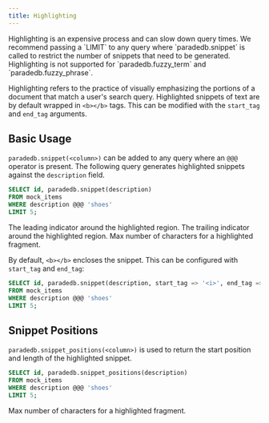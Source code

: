 ```yaml
---
title: Highlighting
---
```


<Note>
Highlighting is an expensive process and can slow down query times.
We recommend passing a `LIMIT` to any query where `paradedb.snippet` is called to restrict the
number of snippets that need to be generated.
</Note>

<Note>
Highlighting is not supported for `paradedb.fuzzy_term` and `paradedb.fuzzy_phrase`.
</Note>

Highlighting refers to the practice of visually emphasizing the portions of a document that match a user's
search query. Highlighted snippets of text are by default wrapped in `<b></b>` tags. This can
be modified with the `start_tag` and `end_tag` arguments.

## Basic Usage

`paradedb.snippet(<column>)` can be added to any query where an `@@@` operator is present.
The following query generates highlighted snippets against the `description` field.

```sql
SELECT id, paradedb.snippet(description)
FROM mock_items
WHERE description @@@ 'shoes'
LIMIT 5;
```

<ParamField body="start_tag" default="<b>">
  The leading indicator around the highlighted region.
</ParamField>
<ParamField body="end_tag" default="</b>">
  The trailing indicator around the highlighted region.
</ParamField>
<ParamField body="max_num_chars" default={150}>
  Max number of characters for a highlighted fragment.
</ParamField>

By default, `<b></b>` encloses the snippet. This can be configured with `start_tag` and `end_tag`:

```sql
SELECT id, paradedb.snippet(description, start_tag => '<i>', end_tag => '</i>')
FROM mock_items
WHERE description @@@ 'shoes'
LIMIT 5;
```

## Snippet Positions

`paradedb.snippet_positions(<column>)` is used to return the start position and length of the highlighted snippet.

```sql
SELECT id, paradedb.snippet_positions(description)
FROM mock_items
WHERE description @@@ 'shoes'
LIMIT 5;
```

<ParamField body="max_num_chars" default={150}>
  Max number of characters for a highlighted fragment.
</ParamField>
